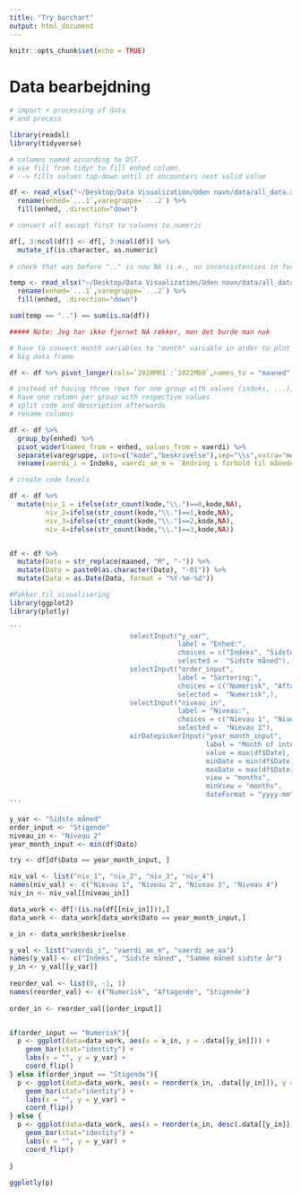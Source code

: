 ```yaml
---
title: "Try barchart"
output: html_document
---
```


```r
knitr::opts_chunk$set(echo = TRUE)
```


# Data bearbejdning

```r
# import + processing of data
# and process

library(readxl)
library(tidyverse)

# columns named according to DST. 
# use fill from tidyr to fill enhed column. 
# --> fills values top-down until it encounters next valid value

df <- read_xlsx("~/Desktop/Data Visualization/Uden navn/data/all_data.xlsx", skip = 2) %>% 
  rename(enhed=`...1`,varegruppe=`...2`) %>% 
  fill(enhed, .direction="down")

# convert all except first to columns to numeric 

df[, 3:ncol(df)] <- df[, 3:ncol(df)] %>% 
  mutate_if(is.character, as.numeric)
  
# check that was before ".." is now NA (i.e., no inconsistencies in formatting)

temp <- read_xlsx("~/Desktop/Data Visualization/Uden navn/data/all_data.xlsx", skip = 2) %>% 
  rename(enhed=`...1`,varegruppe=`...2`) %>% 
  fill(enhed, .direction="down")

sum(temp == "..") == sum(is.na(df))

##### Note: Jeg har ikke fjernet NA rækker, men det burde man nok 

# have to convert month variables to "month" variable in order to plot data
# big data frame

df <- df %>% pivot_longer(cols=`2020M01`:`2022M08`,names_to = "maaned",values_to="vaerdi")

# instead of having three rows for one group with values (indeks, ...), 
# have one column per group with respective values
# split code and description afterwards
# rename columns

df <- df %>% 
  group_by(enhed) %>%
  pivot_wider(names_from = enhed, values_from = vaerdi) %>% 
  separate(varegruppe, into=c("kode","beskrivelse"),sep="\\s",extra="merge") %>% 
  rename(vaerdi_i = Indeks, vaerdi_ae_m = `Ændring i forhold til måneden før (pct.)`, vaerdi_ae_aa = `Ændring i forhold til samme måned året før (pct.)`)

# create code levels

df <- df %>% 
  mutate(niv_1 = ifelse(str_count(kode,"\\.")==0,kode,NA), 
         niv_2=ifelse(str_count(kode,"\\.")==1,kode,NA), 
         niv_3=ifelse(str_count(kode,"\\.")==2,kode,NA),
         niv_4=ifelse(str_count(kode,"\\.")==3,kode,NA))


df <- df %>%
  mutate(Dato = str_replace(maaned, "M", "-")) %>%
  mutate(Dato = paste0(as.character(Dato), "-01")) %>% 
  mutate(Dato = as.Date(Dato, format = "%Y-%m-%d"))
```





```r
#Pakker til visualisering
library(ggplot2)
library(plotly)
```


```r
'''
                              selectInput("y_var",
                                          label = "Enhed:",
                                          choices = c("Indeks", "Sidste måned", "Samme måned sidste år"),
                                          selected =  "Sidste måned"),
                              selectInput("order_input",
                                          label = "Sortering:",
                                          choices = c("Numerisk", "Aftagende", "Stigende"),
                                          selected =  "Numerisk",),
                              selectInput("niveau_in",
                                          label = "Niveau:",
                                          choices = c("Nievau 1", "Niveau 2", "Niveau 3", "Niveau 4"),
                                          selected =  "Nievau 1"),
                              airDatepickerInput("year_month_input",
                                                 label = "Month of interest:",
                                                 value = max(df$Date),
                                                 minDate = min(df$Date),
                                                 maxDate = max(df$Date),
                                                 view = "months",
                                                 minView = "months", 
                                                 dateFormat = "yyyy-mm")
'''
```


```r
y_var <- "Sidste måned"
order_input <- "Stigende"
niveau_in <- "Niveau 2"
year_month_input <- min(df$Dato)
```

```r
try <- df[df$Dato == year_month_input, ]
```


```r

niv_val <- list("niv_1", "niv_2", "niv_3", "niv_4")
names(niv_val) <- c("Nievau 1", "Niveau 2", "Niveau 3", "Niveau 4")
niv_in <- niv_val[[niveau_in]]

data_work <- df[!(is.na(df[[niv_in]])),]
data_work <- data_work[data_work$Dato == year_month_input,]

x_in <- data_work$beskrivelse

y_val <- list("vaerdi_i", "vaerdi_ae_m", "vaerdi_ae_aa")
names(y_val) <- c("Indeks", "Sidste måned", "Samme måned sidste år")
y_in <- y_val[[y_var]]
    
reorder_val <- list(0, -1, 1)
names(reorder_val) <- c("Numerisk", "Aftagende", "Stigende")
    
order_in <- reorder_val[[order_input]]


if(order_input == "Numerisk"){
  p <- ggplot(data=data_work, aes(x = x_in, y = .data[[y_in]])) +
    geom_bar(stat="identity") + 
    labs(x = "", y = y_var) +
    coord_flip()
} else if(order_input == "Stigende"){
  p <- ggplot(data=data_work, aes(x = reorder(x_in, .data[[y_in]]), y = .data[[y_in]])) +
    geom_bar(stat="identity") + 
    labs(x = "", y = y_var) +
    coord_flip()
} else {
  p <- ggplot(data=data_work, aes(x = reorder(x_in, desc(.data[[y_in]])), y = .data[[y_in]])) +
    geom_bar(stat="identity") + 
    labs(x = "", y = y_var) +
    coord_flip()
  
}
    
ggplotly(p)


```